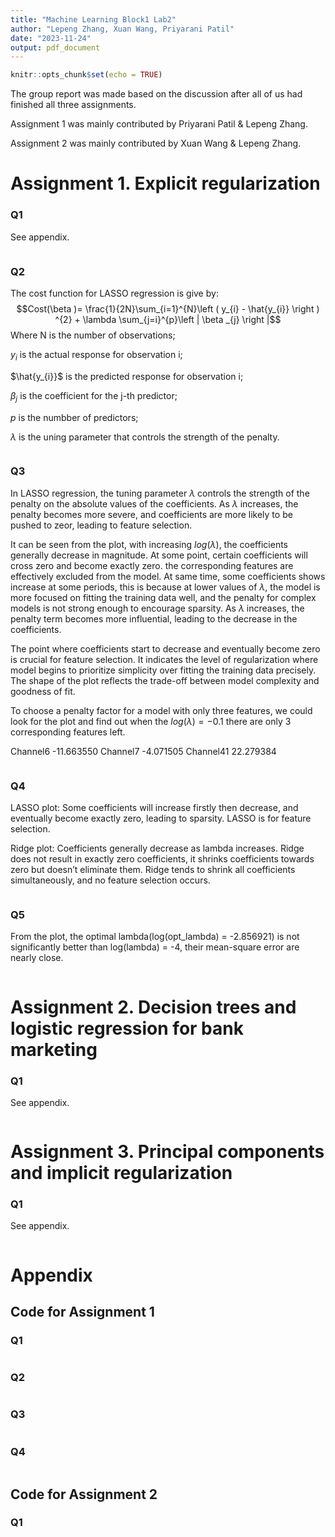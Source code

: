 ```yaml
---
title: "Machine Learning Block1 Lab2"
author: "Lepeng Zhang, Xuan Wang, Priyarani Patil"
date: "2023-11-24"
output: pdf_document
---
```


```r
knitr::opts_chunk$set(echo = TRUE)
```

The group report was made based on the discussion after all of us had finished all three assignments. 

Assignment 1 was mainly contributed by Priyarani Patil & Lepeng Zhang. 

Assignment 2 was mainly contributed by Xuan Wang & Lepeng Zhang. 

# Assignment 1. Explicit regularization
### Q1
See appendix.
```r

```


### Q2
The cost function for LASSO regression is give by:
$$Cost(\beta )= \frac{1}{2N}\sum_{i=1}^{N}\left ( y_{i} - \hat{y_{i}} \right ) ^{2} + \lambda \sum_{j=i}^{p}\left | \beta _{j} \right |$$
Where N is the number of observations;

$y_{i}$ is the actual response for observation i;

$\hat{y_{i}}$ is the predicted response for observation i;

$\beta _{j}$ is the coefficient for the j-th predictor;

$p$ is the numbber of predictors;

$\lambda$ is the uning parameter that controls the strength of the penalty.



```r

```

### Q3

In LASSO regression, the tuning parameter $\lambda$ controls the strength of the penalty on the absolute values of the coefficients. As $\lambda$ increases, the penalty becomes more severe, and coefficients are more likely to be pushed to zeor, leading to feature selection.

It can be seen from the plot, with increasing $log(\lambda)$, the coefficients generally decrease in magnitude. At some point, certain coefficients will cross zero and become exactly zero. the corresponding features are effectively excluded from the model. At same time, some coefficients shows increase at some periods, this is because at lower values of $\lambda$, the model is more focused on fitting the training data well, and the penalty for complex models is not strong enough to encourage sparsity. As $\lambda$ increases, the penalty term becomes more influential, leading to the decrease in the coefficients.

The point where coefficients start to decrease and eventually become zero is crucial for feature selection. It indicates the level of regularization where model begins to prioritize simplicity over fitting the training data precisely. The shape of the plot reflects the trade-off between model complexity and goodness of fit.

To choose a penalty factor for a model with only three features, we could look for the plot and find out when the $log(\lambda) = -0.1$ there are only 3 corresponding features left.


Channel6    -11.663550
Channel7     -4.071505
Channel41    22.279384

```r

```

### Q4

LASSO plot:
Some coefficients will increase firstly then decrease, and eventually become exactly zero, leading to sparsity.
LASSO is for feature selection.


Ridge plot:
Coefficients generally decrease as lambda increases.
Ridge does not result in exactly zero coefficients, it shrinks coefficients towards zero but doesn't eliminate them.
Ridge tends to shrink all coefficients simultaneously, and no feature selection occurs.

```r

```

### Q5

From the plot, the optimal lambda(log(opt_lambda) = -2.856921) is not significantly better than log(lambda) = -4, their mean-square error are nearly close.

```r

```



# Assignment 2. Decision trees and logistic regression for bank marketing

### Q1
See appendix.
```r

```

# Assignment 3. Principal components and implicit regularization

### Q1
See appendix.
```r

```


# Appendix
## Code for Assignment 1
### Q1
```r

```

### Q2
```r

```


### Q3
```r

```


### Q4
```r

```


## Code for Assignment 2
### Q1
```r

```

